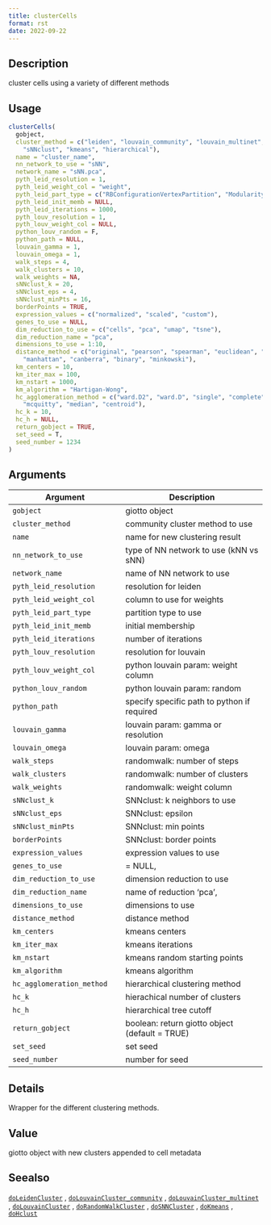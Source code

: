 ```yaml
--- 
title: clusterCells 
format: rst 
date: 2022-09-22 
--- 
```


## Description

cluster cells using a variety of different methods


## Usage

```r
clusterCells(
  gobject,
  cluster_method = c("leiden", "louvain_community", "louvain_multinet", "randomwalk",
    "sNNclust", "kmeans", "hierarchical"),
  name = "cluster_name",
  nn_network_to_use = "sNN",
  network_name = "sNN.pca",
  pyth_leid_resolution = 1,
  pyth_leid_weight_col = "weight",
  pyth_leid_part_type = c("RBConfigurationVertexPartition", "ModularityVertexPartition"),
  pyth_leid_init_memb = NULL,
  pyth_leid_iterations = 1000,
  pyth_louv_resolution = 1,
  pyth_louv_weight_col = NULL,
  python_louv_random = F,
  python_path = NULL,
  louvain_gamma = 1,
  louvain_omega = 1,
  walk_steps = 4,
  walk_clusters = 10,
  walk_weights = NA,
  sNNclust_k = 20,
  sNNclust_eps = 4,
  sNNclust_minPts = 16,
  borderPoints = TRUE,
  expression_values = c("normalized", "scaled", "custom"),
  genes_to_use = NULL,
  dim_reduction_to_use = c("cells", "pca", "umap", "tsne"),
  dim_reduction_name = "pca",
  dimensions_to_use = 1:10,
  distance_method = c("original", "pearson", "spearman", "euclidean", "maximum",
    "manhattan", "canberra", "binary", "minkowski"),
  km_centers = 10,
  km_iter_max = 100,
  km_nstart = 1000,
  km_algorithm = "Hartigan-Wong",
  hc_agglomeration_method = c("ward.D2", "ward.D", "single", "complete", "average",
    "mcquitty", "median", "centroid"),
  hc_k = 10,
  hc_h = NULL,
  return_gobject = TRUE,
  set_seed = T,
  seed_number = 1234
)
```


## Arguments

Argument      |Description
------------- |----------------
`gobject`     |     giotto object
`cluster_method`     |     community cluster method to use
`name`     |     name for new clustering result
`nn_network_to_use`     |     type of NN network to use (kNN vs sNN)
`network_name`     |     name of NN network to use
`pyth_leid_resolution`     |     resolution for leiden
`pyth_leid_weight_col`     |     column to use for weights
`pyth_leid_part_type`     |     partition type to use
`pyth_leid_init_memb`     |     initial membership
`pyth_leid_iterations`     |     number of iterations
`pyth_louv_resolution`     |     resolution for louvain
`pyth_louv_weight_col`     |     python louvain param: weight column
`python_louv_random`     |     python louvain param: random
`python_path`     |     specify specific path to python if required
`louvain_gamma`     |     louvain param: gamma or resolution
`louvain_omega`     |     louvain param: omega
`walk_steps`     |     randomwalk: number of steps
`walk_clusters`     |     randomwalk: number of clusters
`walk_weights`     |     randomwalk: weight column
`sNNclust_k`     |     SNNclust: k neighbors to use
`sNNclust_eps`     |     SNNclust: epsilon
`sNNclust_minPts`     |     SNNclust: min points
`borderPoints`     |     SNNclust: border points
`expression_values`     |     expression values to use
`genes_to_use`     |     = NULL,
`dim_reduction_to_use`     |     dimension reduction to use
`dim_reduction_name`     |     name of reduction 'pca',
`dimensions_to_use`     |     dimensions to use
`distance_method`     |     distance method
`km_centers`     |     kmeans centers
`km_iter_max`     |     kmeans iterations
`km_nstart`     |     kmeans random starting points
`km_algorithm`     |     kmeans algorithm
`hc_agglomeration_method`     |     hierarchical clustering method
`hc_k`     |     hierachical number of clusters
`hc_h`     |     hierarchical tree cutoff
`return_gobject`     |     boolean: return giotto object (default = TRUE)
`set_seed`     |     set seed
`seed_number`     |     number for seed


## Details

Wrapper for the different clustering methods.


## Value

giotto object with new clusters appended to cell metadata


## Seealso

[`doLeidenCluster`](#doleidencluster) , [`doLouvainCluster_community`](#dolouvainclustercommunity) , [`doLouvainCluster_multinet`](#dolouvainclustermultinet) ,
 [`doLouvainCluster`](#dolouvaincluster) , [`doRandomWalkCluster`](#dorandomwalkcluster) , [`doSNNCluster`](#dosnncluster) ,
 [`doKmeans`](#dokmeans) , [`doHclust`](#dohclust)


